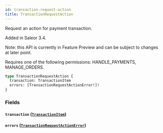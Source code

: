 ```yaml
---
id: transaction-request-action
title: TransactionRequestAction
---
```


Request an action for payment transaction.

Added in Saleor 3.4.

Note: this API is currently in Feature Preview and can be subject to changes at later point.

Requires one of the following permissions: HANDLE_PAYMENTS, MANAGE_ORDERS.

```graphql
type TransactionRequestAction {
  transaction: TransactionItem
  errors: [TransactionRequestActionError!]!
}
```

### Fields

#### `transaction` ([`TransactionItem`](../../../developer/api-reference/objects/transaction-item))

#### `errors` ([`TransactionRequestActionError`](../../../developer/api-reference/objects/transaction-request-action-error))
